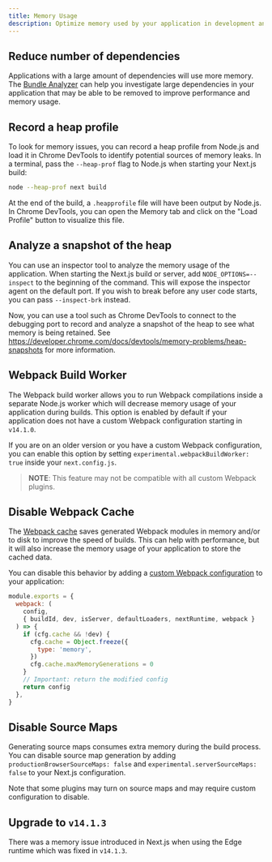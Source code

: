```yaml
---
title: Memory Usage
description: Optimize memory used by your application in development and production.
---
```


## Reduce number of dependencies

Applications with a large amount of dependencies will use more memory. The
[Bundle Analyzer](/app/building-your-application/optimizing/bundle-analyzer)
can help you investigate large dependencies in your application that may be able
to be removed to improve performance and memory usage.

## Record a heap profile

To look for memory issues, you can record a heap profile from Node.js and load it in
Chrome DevTools to identify potential sources of memory leaks. In a terminal, pass
the `--heap-prof` flag to Node.js when starting your Next.js build:

```sh
node --heap-prof next build
```

At the end of the build, a `.heapprofile` file will have been output by Node.js. In
Chrome DevTools, you can open the Memory tab and click on the "Load Profile" button
to visualize this file.

## Analyze a snapshot of the heap

You can use an inspector tool to analyze the memory usage of the application. When
starting the Next.js build or server, add `NODE_OPTIONS=--inspect` to the
beginning of the command. This will expose the inspector agent on the default port.
If you wish to break before any user code starts, you can pass `--inspect-brk`
instead.

Now, you can use a tool such as Chrome DevTools to connect to the debugging port to
record and analyze a snapshot of the heap to see what memory is being retained. See
https://developer.chrome.com/docs/devtools/memory-problems/heap-snapshots for more
information.

## Webpack Build Worker

The Webpack build worker allows you to run Webpack compilations inside a separate
Node.js worker which will decrease memory usage of your application during builds.
This option is enabled by default if your application does not have a custom
Webpack configuration starting in `v14.1.0`.

If you are on an older version or you have a custom Webpack configuration, you can
enable this option by setting `experimental.webpackBuildWorker: true` inside your
`next.config.js`.

> **NOTE**: This feature may not be compatible with all custom Webpack plugins.

## Disable Webpack Cache

The [Webpack cache](https://webpack.js.org/configuration/cache/) saves generated
Webpack modules in memory and/or to disk to improve the speed of builds. This can
help with performance, but it will also increase the memory usage of your
application to store the cached data.

You can disable this behavior by adding a [custom Webpack configuration](/docs/app/api-reference/next-config-js/webpack)
to your application:

```js filename="next.config.js"
module.exports = {
  webpack: (
    config,
    { buildId, dev, isServer, defaultLoaders, nextRuntime, webpack }
  ) => {
    if (cfg.cache && !dev) {
      cfg.cache = Object.freeze({
        type: 'memory',
      })
      cfg.cache.maxMemoryGenerations = 0
    }
    // Important: return the modified config
    return config
  },
}
```

## Disable Source Maps

Generating source maps consumes extra memory during the build process.
You can disable source map generation by adding `productionBrowserSourceMaps: false`
and `experimental.serverSourceMaps: false` to your Next.js configuration.

Note that some plugins may turn on source maps and may require custom
configuration to disable.

## Upgrade to `v14.1.3`

There was a memory issue introduced in Next.js when using the Edge runtime
which was fixed in `v14.1.3`.
